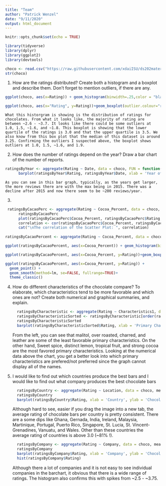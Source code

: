 ```yaml
---
title: "Team"
author: "Patrick Wenzel"
date: "9/11/2020"
output: html_document
---
```


```r
knitr::opts_chunk$set(echo = TRUE)
```


```r
library(tidyverse)
library(dplyr)
library(ggplot2)
library(devtools)

choco <- read.csv("https://raw.githubusercontent.com/xdaiISU/ds202materials/master/hwlabs/data/choco.csv") 
str(choco) 
```
1. How are the ratings distributed? Create both a histogram and a boxplot and describe them. Don’t forget to mention outliers, if there are any.
```r
ggplot(choco, aes(x=Rating)) + geom_histogram(binwidth=.25,color = "black", fill = "gray")+ labs(title="Histogram of Ratings of Choco Bins=.25") + geom_vline(aes(xintercept=median(Rating)), color="blue", linetype="dashed") +scale_x_continuous(breaks = scales::pretty_breaks(n = 12)) 

ggplot(choco, aes(x="Rating", y=Rating))+geom_boxplot(outlier.colour="red", outlier.shape=8, outlier.size=4, color='blue') + labs(title="Ratings")
```

    What this historgram is showing is the distribution of ratings for chocolates. From what it looks like, the majority of rating are between ~2.6 - ~3.7. It looks like there could be some outliers at 1.0, 1.5, ~1.6, and ~1.8. This boxplot is showing that the lower quartile of the ratings is 3.0 and that the upper quartile is 3.5. We also know from this box plot that the median of this dataset is around 3.25. Confirming the outliers I suspected above, the boxplot shows outliers at 1.0, 1.5, ~1.6, and 1.9. 

2. How does the number of ratings depend on the year? Draw a bar chart of the number of reports.
```r
ratingsByYear <- aggregate(Rating ~ Date, data = choco, FUN = function(x){NROW(x)})
      barplot(ratingsByYear$Rating, ratingsByYear$Date, xlab = 'Year of Ratings', ylab = 'Number of Ratings that Year', main = 'Number of Ratings per Year', names.arg = ratingsByYear$Date, cex.names = 0.7)
```

    As you can see in this bar graph, typically, as the years get larger, the more reviews there are with the max being in 2015. There was a decline after 2015 and now there seem to be ~200 reviews/year.

3. 
```r
 ratingsByCacaoPerc <- aggregate(Rating ~ Cocoa_Percent, data = choco, mean)
      ratingsByCacaoPerc
      plot(ratingsByCacaoPerc$Cocoa_Percent, ratingsByCacaoPerc$Rating, xlab = 'Cocoa Percentage', ylab = 'Average Rating', main = 'Average Rating per Cocoa Percentage')
      correlation <- cor(ratingsByCacaoPerc$Cocoa_Percent, ratingsByCacaoPerc$Rating)
      cat("\nThe correlation of the Scatter Plot: ", correlation)
      
ratingsByCacaoPercent <- aggregate(Rating ~ Cocoa_Percent, data = choco, mean)

ggplot(ratingsByCacaoPercent, aes(x=Cocoa_Percent)) + geom_histogram(bins = 12, color = "black", fill = "gray")+ geom_vline(aes(xintercept=median(Cocoa_Percent)), color="blue", linetype="dashed") +scale_x_continuous(breaks = scales::pretty_breaks(n = 12)) 

ggplot(ratingsByCacaoPercent, aes(x=Cocoa_Percent, y=Rating))+geom_boxplot(outlier.colour="red", outlier.shape=8, outlier.size=4, color='blue') + labs(title="Ratings")

ggplot(ratingsByCacaoPercent, aes(x=Cocoa_Percent, y=Rating)) +
  geom_point() + 
  geom_smooth(method=lm, se=FALSE, fullrange=TRUE)+
  theme_classic()
```

4. How do different characteristics of the chocolate compare? To elaborate, which characteristics tend to be more favorable and which ones are not? Create both numerical and graphical summaries, and explain.

    ```r
      ratingsByCharacteristic <- aggregate(Rating ~ Characteristics1, data = choco, mean)
      ratingsByCharacteristicSorted <- ratingsByCharacteristic[order(ratingsByCharacteristic$Rating), ]
      ratingsByCharacteristicSorted
      barplot(ratingsByCharacteristicSorted$Rating, xlab = 'Primary Characteristic', ylab = 'Chocolate Bar Average Rating', main = 'Average Chocolate Bar Rating Based off of Primary Characteristic', las = 2, names.arg = ratingsByCharacteristicSorted$Characteristics1, cex.names = 0.4)
    ```
    
    From the left, you can see that malitol, over roasted, charred, and leather are some of the least favorable primary characteristics. On the other hand, Sweet spice, distinct lemon, tropical fruit, and strong cocoa are the most favored primary characteristics. Looking at the numerical data above the chart, you get a better look into which primary characteristics are prefered/not preferred since the graph cannot display all of the names.

5. I would like to find out which countries produce the best bars and I would like to find out what company produces the best chocolate bars


    ```r
      ratingsByCountry <- aggregate(Rating ~ Location, data = choco, mean)
      ratingsByCountry
      barplot(ratingsByCountry$Rating, xlab = 'Country', ylab = 'Chocolate Bar Average Rating', main = 'Average Chocolate Bar Rating Based off of Country', las = 2, names.arg = ratingsByCountry$Location, cex.names = 0.4)
    ```

    Although hard to see, easier if you drag the image into a new tab, the average rating of chocolate bars per country is pretty consistent. There are a some dips like Ghana, Gernada, India, Ireland, Malaysia, Martinique, Portugal, Puerto Rico, Singapore, St. Lucia, St. Vincent-Grenadines, Vanuatu, and Wales. Other than these countries the average rating of countries is above 3.0 (~81% !).

    ```r
      ratingsByCompany <- aggregate(Rating ~ Company, data = choco, mean)
      ratingsByCompany
      barplot(ratingsByCompany$Rating, xlab = 'Company', ylab = 'Chocolate Bar Average Rating', main = 'Average Chocolate Bar Rating Based off of Company', las = 2, names.arg = ratingsByCompany$Company, cex.names = 0.4)
      hist(ratingsByCompany$Rating)
    ```

    Although there a lot of companies and it is not easy to see individual companies in the barchart, it obvious that there is a wide range of ratings. The histogram also confirms this with spikes from ~2.5 - ~3.75.






